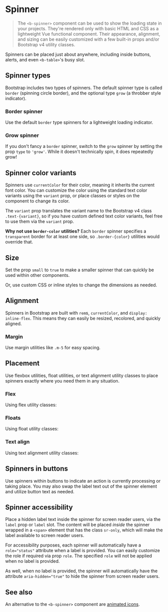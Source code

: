 

<Meta of={SpinnerStory} />

# Spinner

> The `<b-spinner>` component can be used to show the loading state in your projects. They're
> rendered only with basic HTML and CSS as a lightweight Vue functional component. Their appearance,
> alignment, and sizing can be easily customized with a few built-in props and/or Bootstrap v4
> utility classes.

Spinners can be placed just about anywhere, including inside buttons, alerts, and even `<b-table>`'s
busy slot.

<Canvas of={SpinnerStory.Spinner} />

## Spinner types

Bootstrap includes two types of spinners. The default spinner type is called `border` (spinning
circle border), and the optional type `grow` (a throbber style indicator).

### Border spinner

Use the default `border` type spinners for a lightweight loading indicator.

<Canvas of={SpinnerStory.BorderSpinner} />

### Grow spinner

If you don't fancy a `border` spinner, switch to the `grow` spinner by setting the prop `type` to
`'grow'`. While it doesn't technically spin, it does repeatedly grow!

<Canvas of={SpinnerStory.GrowSpinner} />

## Spinner color variants

Spinners use `currentColor` for their color, meaning it inherits the current font color. You can
customize the color using the standard text color variants using the `variant` prop, or place
classes or styles on the component to change its color.

The `variant` prop translates the variant name to the Bootstrap v4 class `.text-{variant}`, so if
you have custom defined text color variants, feel free to use them via the `variant` prop.

<Canvas of={SpinnerStory.SpinnerColorVariants} />

**Why not use `border-color` utilities?** Each `border` spinner specifies a `transparent` border for
at least one side, so `.border-{color}` utilities would override that.

## Size

Set the prop `small` to `true` to make a smaller spinner that can quickly be used within other
components.

<Canvas of={SpinnerStory.Size} />

Or, use custom CSS or inline styles to change the dimensions as needed.

<Canvas of={SpinnerStory.Size1} />

## Alignment

Spinners in Bootstrap are built with `rem`s, `currentColor`, and `display: inline-flex`. This means
they can easily be resized, recolored, and quickly aligned.

### Margin

Use margin utilities like `.m-5` for easy spacing.

<Canvas of={SpinnerStory.Margin} />

## Placement

Use flexbox utilities, float utilities, or text alignment utility classes to place spinners exactly
where you need them in any situation.

### Flex

Using flex utility classes:

<Canvas of={SpinnerStory.Flex} />

### Floats

Using float utility classes:

<Canvas of={SpinnerStory.Floats} />

### Text align

Using text alignment utility classes:

<Canvas of={SpinnerStory.TextAlign} />

## Spinners in buttons

Use spinners within buttons to indicate an action is currently processing or taking place. You may
also swap the label text out of the spinner element and utilize button text as needed.

<Canvas of={SpinnerStory.SpinnersInButtons} />

## Spinner accessibility

Place a hidden label text inside the spinner for screen reader users, via the `label` prop or
`label` slot. The content will be placed _inside_ the spinner wrapped in a `<span>` element that has
the class `sr-only`, which will make the label available to screen reader users.

For accessibility purposes, each spinner will automatically have a `role="status"` attribute when a
label is provided. You can easily customize the role if required via prop `role`. The specified
`role` will not be applied when no label is provided.

As well, when no label is provided, the spinner will automatically have the attribute
`aria-hidden="true"` to hide the spinner from screen reader users.

## See also

An alternative to the `<b-spinner>` component are [animated icons](/docs/icons/#animated-icons).


